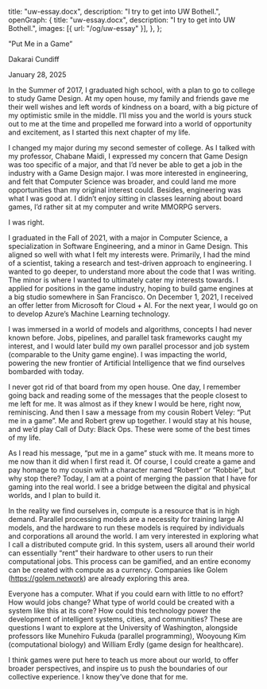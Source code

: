   title: "uw-essay.docx",
  description: "I try to get into UW Bothell.",
  openGraph: {
    title: "uw-essay.docx",
    description: "I try to get into UW Bothell.",
    images: [{ url: "/og/uw-essay" }],
  },
};

"Put Me in a Game”

Dakarai Cundiff

January 28, 2025

In the Summer of 2017, I graduated high school, with a plan to go to college to study Game Design. At my open house, my family and friends gave me their well wishes and left words of kindness on a board, with a big picture of my optimistic smile in the middle. I’ll miss you and the world is yours stuck out to me at the time and propelled me forward into a world of opportunity and excitement, as I started this next chapter of my life.

I changed my major during my second semester of college. As I talked with my professor, Chabane Maidi, I expressed my concern that Game Design was too specific of a major, and that I’d never be able to get a job in the industry with a Game Design major. I was more interested in engineering, and felt that Computer Science was broader, and could land me more opportunities than my original interest could. Besides, engineering was what I was good at. I didn’t enjoy sitting in classes learning about board games, I’d rather sit at my computer and write MMORPG servers.

I was right.

I graduated in the Fall of 2021, with a major in Computer Science, a specialization in Software Engineering, and a minor in Game Design. This aligned so well with what I felt my interests were. Primarily, I had the mind of a scientist, taking a research and test-driven approach to engineering. I wanted to go deeper, to understand more about the code that I was writing. The minor is where I wanted to ultimately cater my interests towards. I applied for positions in the game industry, hoping to build game engines at a big studio somewhere in San Francisco. On December 1, 2021, I received an offer letter from Microsoft for Cloud + AI. For the next year, I would go on to develop Azure’s Machine Learning technology.

I was immersed in a world of models and algorithms, concepts I had never known before. Jobs, pipelines, and parallel task frameworks caught my interest, and I would later build my own parallel processor and job system (comparable to the Unity game engine). I was impacting the world, powering the new frontier of Artificial Intelligence that we find ourselves bombarded with today.

I never got rid of that board from my open house. One day, I remember going back and reading some of the messages that the people closest to me left for me. It was almost as if they knew I would be here, right now, reminiscing. And then I saw a message from my cousin Robert Veley: “Put me in a game”. Me and Robert grew up together. I would stay at his house, and we’d play Call of Duty: Black Ops. These were some of the best times of my life.

As I read his message, “put me in a game” stuck with me. It means more to me now than it did when I first read it. Of course, I could create a game and pay homage to my cousin with a character named “Robert” or “Robbie”, but why stop there? Today, I am at a point of merging the passion that I have for gaming into the real world. I see a bridge between the digital and physical worlds, and I plan to build it.

In the reality we find ourselves in, compute is a resource that is in high demand. Parallel processing models are a necessity for training large AI models, and the hardware to run these models is required by individuals and corporations all around the world. I am very interested in exploring what I call a distributed compute grid. In this system, users all around their world can essentially “rent” their hardware to other users to run their computational jobs. This process can be gamified, and an entire economy can be created with compute as a currency. Companies like Golem (https://golem.network) are already exploring this area.

Everyone has a computer. What if you could earn with little to no effort? How would jobs change? What type of world could be created with a system like this at its core? How could this technology power the development of intelligent systems, cities, and communities? These are questions I want to explore at the University of Washington, alongside professors like Munehiro Fukuda (parallel programming), Wooyoung Kim (computational biology) and William Erdly (game design for healthcare).

I think games were put here to teach us more about our world, to offer broader perspectives, and inspire us to push the boundaries of our collective experience. I know they’ve done that for me.
